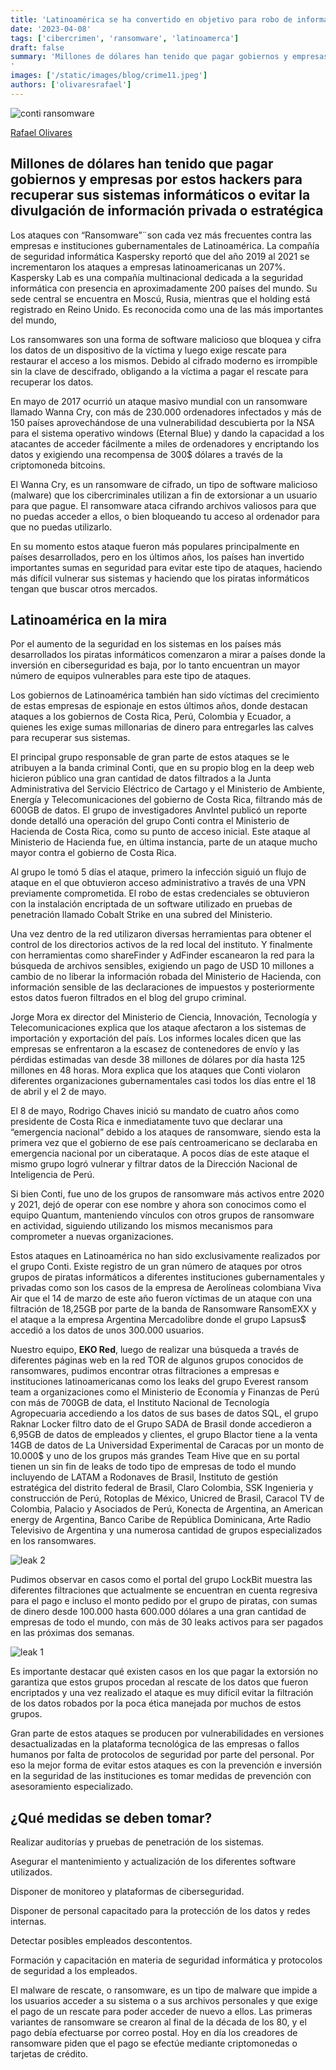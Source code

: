 ```yaml
---
title: 'Latinoamérica se ha convertido en objetivo para robo de información de ciberbandas'
date: '2023-04-08'
tags: ['cibercrimen', 'ransomware', 'latinoamerca']
draft: false
summary: 'Millones de dólares han tenido que pagar gobiernos y empresas por estos hackers para recuperar sus sistemas informáticos o evitar la divulgación de información privada o estratégica
'
images: ['/static/images/blog/crime11.jpeg']
authors: ['olivaresrafael']
---
```


![conti ransomware](/static/images/blog/crime11.jpeg)

[Rafael Olivares](https://rafaolivares.com)

## Millones de dólares han tenido que pagar gobiernos y empresas por estos hackers para recuperar sus sistemas informáticos o evitar la divulgación de información privada o estratégica

Los ataques con “Ransomware”¨son cada vez más frecuentes contra las empresas e instituciones gubernamentales de Latinoamérica. La compañía de seguridad informática Kaspersky reportó que del año 2019 al 2021 se incrementaron los ataques a empresas latinoamericanas un 207%. Kaspersky Lab es una compañía multinacional dedicada a la seguridad informática con presencia en aproximadamente 200 países del mundo. Su sede central se encuentra en Moscú, Rusia, mientras que el holding está registrado en Reino Unido. Es reconocida como una de las más importantes del mundo,

Los ransomwares son una forma de software malicioso que bloquea y cifra los datos de un dispositivo de la víctima y luego exige rescate para restaurar el acceso a los mismos. Debido al cifrado moderno es irrompible sin la clave de descifrado, obligando a la víctima a pagar el rescate para recuperar los datos.

En mayo de 2017 ocurrió un ataque masivo mundial con un ransomware llamado Wanna Cry, con más de 230.000 ordenadores infectados y más de 150 países aprovechándose de una vulnerabilidad descubierta por la NSA para el sistema operativo windows (Eternal Blue) y dando la capacidad a los atacantes de acceder fácilmente a miles de ordenadores y encriptando los datos y exigiendo una recompensa de 300$ dólares a través de la criptomoneda bitcoins.

El Wanna Cry, es un ransomware de cifrado, un tipo de software malicioso (malware) que los cibercriminales utilizan a fin de extorsionar a un usuario para que pague. El ransomware ataca cifrando archivos valiosos para que no puedas acceder a ellos, o bien bloqueando tu acceso al ordenador para que no puedas utilizarlo.

En su momento estos ataque fueron más populares principalmente en países desarrollados, pero en los últimos años, los países han invertido importantes sumas en seguridad para evitar este tipo de ataques, haciendo más difícil vulnerar sus sistemas y haciendo que los piratas informáticos tengan que buscar otros mercados.

## Latinoamérica en la mira

Por el aumento de la seguridad en los sistemas en los países más desarrollados los piratas informáticos comenzaron a mirar a países donde la inversión en ciberseguridad es baja, por lo tanto encuentran un mayor número de equipos vulnerables para este tipo de ataques.

Los gobiernos de Latinoamérica también han sido víctimas del crecimiento de estas empresas de espionaje en estos últimos años, donde destacan ataques a los gobiernos de Costa Rica, Perú, Colombia y Ecuador, a quienes les exige sumas millonarias de dinero para entregarles las calves para recuperar sus sistemas.

El principal grupo responsable de gran parte de estos ataques se le atribuyen a la banda criminal Conti, que en su propio blog en la deep web hicieron público una gran cantidad de datos filtrados a la Junta Administrativa del Servicio Eléctrico de Cartago y el Ministerio de Ambiente, Energía y Telecomunicaciones del gobierno de Costa Rica, filtrando más de 600GB de datos. El grupo de investigadores AnvIntel publicó un reporte donde detalló una operación del grupo Conti contra el Ministerio de Hacienda de Costa Rica, como su punto de acceso inicial. Este ataque al Ministerio de Hacienda fue, en última instancia, parte de un ataque mucho mayor contra el gobierno de Costa Rica.

Al grupo le tomó 5 días el ataque, primero la infección siguió un flujo de ataque en el que obtuvieron acceso administrativo a través de una VPN previamente comprometida. El robo de estas credenciales se obtuvieron con la instalación encriptada de un software utilizado en pruebas de penetración llamado Cobalt Strike en una subred del Ministerio.

Una vez dentro de la red utilizaron diversas herramientas para obtener el control de los directorios activos de la red local del instituto. Y finalmente con herramientas como shareFinder y AdFinder escanearon la red para la búsqueda de archivos sensibles, exigiendo un pago de USD 10 millones a cambio de no liberar la información robada del Ministerio de Hacienda, con información sensible de las declaraciones de impuestos y posteriormente estos datos fueron filtrados en el blog del grupo criminal.

Jorge Mora ex director del Ministerio de Ciencia, Innovación, Tecnología y Telecomunicaciones explica que los ataque afectaron a los sistemas de importación y exportación del país. Los informes locales dicen que las empresas se enfrentaron a la escasez de contenedores de envío y las pérdidas estimadas van desde 38 millones de dólares por día hasta 125 millones en 48 horas. Mora explica que los ataques que Conti violaron diferentes organizaciones gubernamentales casi todos los días entre el 18 de abril y el 2 de mayo.

El 8 de mayo, Rodrigo Chaves inició su mandato de cuatro años como presidente de Costa Rica e inmediatamente tuvo que declarar una “emergencia nacional” debido a los ataques de ransomware, siendo esta la primera vez que el gobierno de ese país centroamericano se declaraba en emergencia nacional por un ciberataque. A pocos días de este ataque el mismo grupo logró vulnerar y filtrar datos de la Dirección Nacional de Inteligencia de Perú.

Si bien Conti, fue uno de los grupos de ransomware más activos entre 2020 y 2021, dejó de operar con ese nombre y ahora son conocimos como el equipo Quantum, manteniendo vínculos con otros grupos de ransomware en actividad, siguiendo utilizando los mismos mecanismos para comprometer a nuevas organizaciones.

Estos ataques en Latinoamérica no han sido exclusivamente realizados por el grupo Conti. Existe registro de un gran número de ataques por otros grupos de piratas informáticos a diferentes instituciones gubernamentales y privadas como son los casos de la empresa de Aerolíneas colombiana Viva Air que el 14 de marzo de este año fueron víctimas de un ataque con una filtración de 18,25GB por parte de la banda de Ransomware RansomEXX y el ataque a la empresa Argentina Mercadolibre donde el grupo Lapsus$ accedió a los datos de unos 300.000 usuarios.

Nuestro equipo, **EKO Red**, luego de realizar una búsqueda a través de diferentes páginas web en la red TOR de algunos grupos conocidos de ransomwares, pudimos encontrar otras filtraciones a empresas e instituciones latinoamericanas como los leaks del grupo Everest ransom team a organizaciones como el Ministerio de Economía y Finanzas de Perú con más de 700GB de data, el Instituto Nacional de Tecnología Agropecuaria accediendo a los datos de sus bases de datos SQL, el grupo Raknar Locker filtro dato de el Grupo SADA de Brasil donde accedieron a 6,95GB de datos de empleados y clientes, el grupo Blactor tiene a la venta 14GB de datos de La Universidad Experimental de Caracas por un monto de 10.000$ y uno de los grupos más grandes Team Hive que en su portal tienen un sin fin de leaks de todo tipo de empresas de todo el mundo incluyendo de LATAM a Rodonaves de Brasil, Instituto de gestión estratégica del distrito federal de Brasil, Claro Colombia, SSK Ingenieria y construcción de Perú, Rotoplas de México, Unicred de Brasil, Caracol TV de Colombia, Palacio y Asociados de Perú, Konecta de Argentina, an American energy de Argentina, Banco Caribe de República Dominicana, Arte Radio Televisivo de Argentina y una numerosa cantidad de grupos especializados en los ransomwares.

![leak 2](/static/images/blog/leak03.png)

Pudimos observar en casos como el portal del grupo LockBit muestra las diferentes filtraciones que actualmente se encuentran en cuenta regresiva para el pago e incluso el monto pedido por el grupo de piratas, con sumas de dinero desde 100.000 hasta 600.000 dólares a una gran cantidad de empresas de todo el mundo, con más de 30 leaks activos para ser pagados en las próximas dos semanas.

![leak 1](/static/images/blog/leak01.png)

Es importante destacar qué existen casos en los que pagar la extorsión no garantiza que estos grupos procedan al rescate de los datos que fueron encriptados y una vez realizado el ataque es muy difícil evitar la filtración de los datos robados por la poca ética manejada por muchos de estos grupos.

Gran parte de estos ataques se producen por vulnerabilidades en versiones desactualizadas en la plataforma tecnológica de las empresas o fallos humanos por falta de protocolos de seguridad por parte del personal. Por eso la mejor forma de evitar estos ataques es con la prevención e inversión en la seguridad de las instituciones es tomar medidas de prevención con asesoramiento especializado.

## ¿Qué medidas se deben tomar?

Realizar auditorías y pruebas de penetración de los sistemas.

Asegurar el mantenimiento y actualización de los diferentes software utilizados.

Disponer de monitoreo y plataformas de ciberseguridad.

Disponer de personal capacitado para la protección de los datos y redes internas.

Detectar posibles empleados descontentos.

Formación y capacitación en materia de seguridad informática y protocolos de seguridad a los empleados.

El malware de rescate, o ransomware, es un tipo de malware que impide a los usuarios acceder a su sistema o a sus archivos personales y que exige el pago de un rescate para poder acceder de nuevo a ellos. Las primeras variantes de ransomware se crearon al final de la década de los 80, y el pago debía efectuarse por correo postal. Hoy en día los creadores de ransomware piden que el pago se efectúe mediante criptomonedas o tarjetas de crédito.
